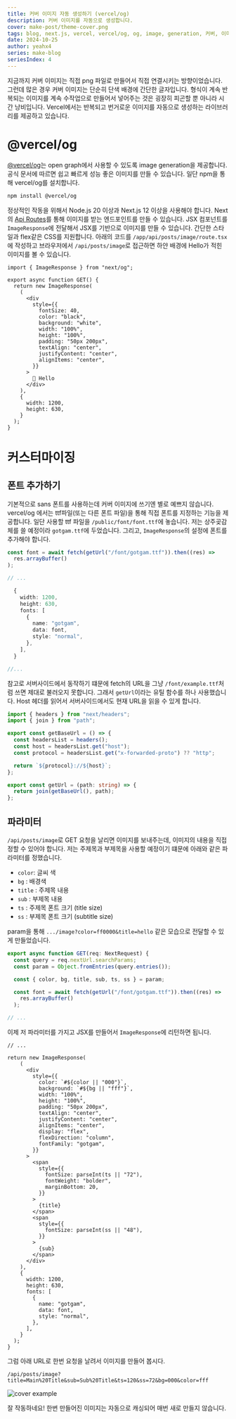 ```yaml
---
title: 커버 이미지 자동 생성하기 (vercel/og)
description: 커버 이미지를 자동으로 생성합니다.
cover: make-post/theme-cover.png
tags: blog, next.js, vercel, vercel/og, og, image, generation, 커버, 이미지
date: 2024-10-25
author: yeahx4
series: make-blog
seriesIndex: 4
---
```


지금까지 커버 이미지는 직접 png 파일로 만들어서 직접 연결시키는 방향이었습니다. 그런데 많은 경우
커버 이미지는 단순히 단색 배경에 간단한 글자입니다. 형식이 계속 반복되는 이미지를 계속 수작업으로
만들어서 넣어주는 것은 굉장히 피곤할 뿐 아니라 시간 낭비입니다. Vercel에서는 반복되고 번거로운
이미지를 자동으로 생성하는 라이브러리를 제공하고 있습니다.

# @vercel/og

[@vercel/og](https://vercel.com/docs/functions/og-image-generation)는 open
graph에서 사용할 수 있도록 image generation을 제공합니다. 공식 문서에 따르면 쉽고 빠르게
성능 좋은 이미지를 만들 수 있습니다. 일단 npm을 통해 vercel/og를 설치합니다.

```bash
npm install @vercel/og
```

정상적인 작동을 위해서 Node.js 20 이상과 Next.js 12 이상을 사용해야 합니다. Next의
[Api Routes](https://nextjs.org/docs/pages/building-your-application/routing/api-routes)를
통해 이미지를 받는 엔드포인트를 만들 수 있습니다. JSX 컴포넌트를 `ImageResponse`에 전달해서
JSX를 기반으로 이미지를 만들 수 있습니다. 간단한 스타일과 flex같은 CSS를 지원합니다.
아래의 코드를 `/app/api/posts/image/route.tsx`에 작성하고 브라우저에서 `/api/posts/image`로
접근하면 하얀 배경에 Hello가 적힌 이미지를 볼 수 있습니다.

```tsx
import { ImageResponse } from "next/og";

export async function GET() {
  return new ImageResponse(
    (
      <div
        style={{
          fontSize: 40,
          color: "black",
          background: "white",
          width: "100%",
          height: "100%",
          padding: "50px 200px",
          textAlign: "center",
          justifyContent: "center",
          alignItems: "center",
        }}
      >
        👋 Hello
      </div>
    ),
    {
      width: 1200,
      height: 630,
    }
  );
}
```

# 커스터마이징

## 폰트 추가하기

기본적으로 sans 폰트를 사용하는데 커버 이미지에 쓰기엔 별로 예쁘지 않습니다. vercel/og 에서는
ttf파일(또는 다른 폰트 파일)을 통해 직접 폰트를 지정하는 기능을 제공합니다. 일단 사용할 ttf 파일을
`/public/font/font.ttf`에 놓습니다. 저는 상주곶감체를 쓸 예정이라 `gotgam.ttf`에 두었습니다.
그리고, `ImageResponse`의 설정에 폰트를 추가해야 합니다.

```ts
const font = await fetch(getUrl("/font/gotgam.ttf")).then((res) =>
  res.arrayBuffer()
);

// ...

  {
    width: 1200,
    height: 630,
    fonts: [
      {
        name: "gotgam",
        data: font,
        style: "normal",
      },
    ],
  }

//...
```

참고로 서버사이드에서 동작하기 떄문에 fetch의 URL을 그냥 `/font/example.ttf`처럼 쓰면
제대로 불러오지 못합니다. 그래서 `getUrl`이라는 유틸 함수를 하나 사용했습니다. Host 헤더를
읽어서 서버사이드에서도 현재 URL을 읽을 수 있게 합니다.

```ts
import { headers } from "next/headers";
import { join } from "path";

export const getBaseUrl = () => {
  const headersList = headers();
  const host = headersList.get("host");
  const protocol = headersList.get("x-forwarded-proto") ?? "http";

  return `${protocol}://${host}`;
};

export const getUrl = (path: string) => {
  return join(getBaseUrl(), path);
};
```

## 파라미터

`/api/posts/image`로 GET 요청을 날리면 이미지를 보내주는데, 이미지의 내용을 직접 정할 수
있어야 합니다. 저는 주제목과 부제목을 사용할 예정이기 떄문에 아래와 같은 파라미터를 정했습니다.

- `color`: 글씨 색
- `bg` : 배경색
- `title` : 주제목 내용
- `sub` : 부제목 내용
- `ts` : 주제목 폰트 크기 (title size)
- `ss` : 부제목 폰트 크기 (subtitle size)

param을 통해 `.../image?color=ff0000&title=hello` 같은 모습으로 전달할 수 있게
만들었습니다.

```ts
export async function GET(req: NextRequest) {
  const query = req.nextUrl.searchParams;
  const param = Object.fromEntries(query.entries());

  const { color, bg, title, sub, ts, ss } = param;

  const font = await fetch(getUrl("/font/gotgam.ttf")).then((res) =>
    res.arrayBuffer()
  );

// ...
```

이제 저 파라미터를 가지고 JSX를 만들어서 `ImageResponse`에 리턴하면 됩니다.

```tsx
// ...

return new ImageResponse(
    (
      <div
        style={{
          color: `#${color || "000"}`,
          background: `#${bg || "fff"}`,
          width: "100%",
          height: "100%",
          padding: "50px 200px",
          textAlign: "center",
          justifyContent: "center",
          alignItems: "center",
          display: "flex",
          flexDirection: "column",
          fontFamily: "gotgam",
        }}
      >
        <span
          style={{
            fontSize: parseInt(ts || "72"),
            fontWeight: "bolder",
            marginBottom: 20,
          }}
        >
          {title}
        </span>
        <span
          style={{
            fontSize: parseInt(ss || "48"),
          }}
        >
          {sub}
        </span>
      </div>
    ),
    {
      width: 1200,
      height: 630,
      fonts: [
        {
          name: "gotgam",
          data: font,
          style: "normal",
        },
      ],
    }
  );
}
```

그럼 아래 URL로 한번 요청을 날려서 이미지를 만들어 봅시다.

```url
/api/posts/image?title=Main%20Title&sub=Sub%20Title&ts=120&ss=72&bg=000&color=fff
```

![cover example](/api/posts/image?title=Main%20Title&sub=Sub%20Title&ts=120&ss=72&bg=000&color=fff)

잘 작동하네요! 한번 만들어진 이미지는 자동으로 캐싱되어 매번 새로 만들지 않습니다.

